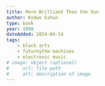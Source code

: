 ```yaml
---
title: More Brilliant Than the Sun
author: Kodwo Eshun
type: book
year: 1998
dateAdded: 2024-04-14
tags:
    - black arts
    - futurhythm machines
    - electronic music
# image: object (optional)
#     url: file path
#     alt: description of image
---
```


<LinkButton
    text="Link to PDF"
    url="
https://monoskop.org/images/b/b2/Eshun_Kodwo_More_Brilliant_Than_the_Sun_Adventures_in_Sonic_Fiction.pdf"
/>
